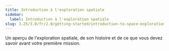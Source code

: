 ```yaml
---
title: Introduction à l'exploration spatiale
sidebar:
  label: Introduction à l'exploration spatiale
slug: 3.25/3.0/fr/2.0/getting-started/introduction-to-space-exploration
---
```


Un aperçu de l'exploration spatiale, de son histoire et de ce que vous devez savoir avant votre première mission.
